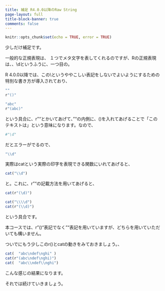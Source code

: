 ```yaml
---
title: 補足 R4.0.0以降のRaw String
page-layout: full
title-block-banner: true
comments: false
---
```


```r
knitr::opts_chunk$set(echo = TRUE, error = TRUE)
```

少しだけ補足です。

一般的な正規表現は、\ １つでメタ文字を表してくれるのですが、Rの正規表現は、\にはエスケープの意味があるので、\dという数字を表す場合は \\dというふうに、一つ目の\で二つめのバックスラッシュに特別な意味はありませんという意味にしてあげる必要があります。

R 4.0.0以降では、この\\というややこしい表記をしないでよいようにするための特別な書き方が導入されており、

```r
""
r"()"

"abc"
r"(abc)"
```

という具合に、r""とかいてあげて、""の内側に、()を入れてあげることで「このテキストは\に特別な意味がないですよ」という意味になります。なので、

```r
#"\d"
```

だとエラーがでるので、

```r
"\\d"
```

実際はcatという実際の印字を表現できる関数にいれてあげると、

```r
cat("\\d")
```

と\が一つになっています。これに、r""の記載方法を用いてあげると、

```r
cat(r"(\d)")

cat("\\\\d")
cat(r"(\\d)")
```

という具合です。

本コースでは、r"()"表記でなく""表記を用いていますが、どちらを用いていただいても構いません。

ついでにもう少しこのr()とcatの動きをみておきましょう。\nは改行を表すので、

```r
cat(  "abc\ndef\nghi" )
cat(r"(abc\ndef\nghi)")
cat(  "abc\\ndef\\nghi")
```

こんな感じの結果になります。

それでは続けていきましょう。

